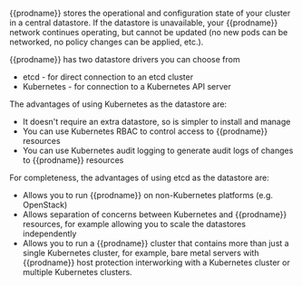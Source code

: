 {{prodname}} stores the operational and configuration state of your cluster in a central datastore. If the datastore is unavailable, your {{prodname}} network continues operating, but cannot be updated (no new pods can be networked, no policy changes can be applied, etc.).

{{prodname}} has two datastore drivers you can choose from
- etcd - for direct connection to an etcd cluster
- Kubernetes - for connection to a Kubernetes API server

The advantages of using Kubernetes as the datastore are:
- It doesn't require an extra datastore, so is simpler to install and manage
- You can use Kubernetes RBAC to control access to {{prodname}} resources
- You can use Kubernetes audit logging to generate audit logs of changes to {{prodname}} resources

For completeness, the advantages of using etcd as the datastore are:
- Allows you to run {{prodname}} on non-Kubernetes platforms (e.g. OpenStack)
- Allows separation of concerns between Kubernetes and {{prodname}} resources, for example allowing you to scale the datastores independently
- Allows you to run a {{prodname}} cluster that contains more than just a single Kubernetes cluster, for example, bare metal servers with {{prodname}} host protection interworking with a Kubernetes cluster or multiple Kubernetes clusters.

